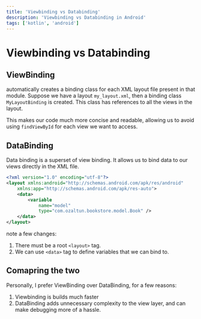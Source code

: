 ```yaml
---
title: 'Viewbinding vs Databinding'
description: 'Viewbinding vs Databinding in Android'
tags: ['kotlin', 'android']
---
```


# Viewbinding vs Databinding

## ViewBinding

automatically creates a binding class for each XML layout file present in that module. Suppose we have a layout `my_layout.xml`,
then a binding class `MyLayoutBinding` is created. This class has references to all the views in the layout.

This makes our code much more concise and readable, allowing us to avoid using `findViewById` for each view we want to access.

## DataBinding

Data binding is a superset of view binding. It allows us to bind data to our views directly in the XML file.

```xml
<?xml version="1.0" encoding="utf-8"?>
<layout xmlns:android="http://schemas.android.com/apk/res/android"
    xmlns:app="http://schemas.android.com/apk/res-auto">
    <data>
        <variable
            name="model"
            type="com.ozaltun.bookstore.model.Book" />
    </data>
</layout>
```

note a few changes:

1. There must be a root `<layout>` tag.
2. We can use `<data>` tag to define variables that we can bind to.

## Comapring the two

Personally, I prefer ViewBinding over DataBinding, for a few reasons:

1. Viewbinding is builds much faster
2. DataBinding adds unnecessary complexity to the view layer, and can make debugging more of a hassle.
